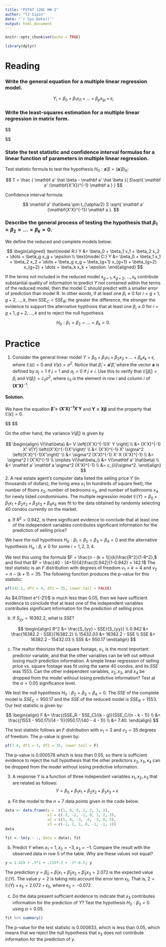 ```yaml
---
title: "PSTAT 120C HW 2"
author: "TJ Sipin"
date: "`r Sys.Date()`"
output: html_document
---
```


```r
knitr::opts_chunk$set(echo = TRUE)

library(dplyr)
```

# Reading

### Write the general equation for a multiple linear regression model.

$$
Y_i = \beta_0 + \beta_1 x_{i1} + \dots + \beta_p x_{ip} + \epsilon_i
$$

### Write the least-squares estimation for a multiple linear regression in matrix form.

$$

\begin{aligned}
(X'X) \hat\beta &= X'Y \\
\begin{bmatrix}
n             &       \sum x_{i1}   &   \sum x_{i2}   &   \dots   &   \sum x_{ip} \\
\sum x_{i1}   & \sum x_{i1}^2 &   \sum x_{i1}x_{i2}   &   \dots   &   \sum x_{i1}x_{ip} \\
\sum x_{i2}   & \sum x_{i1}x_{i2}   &   \sum x_{i2}^2 &   \dots   &   \sum x_{i2}x_{ip} \\
\vdots        & \vdots        &   \vdots              &   \ddots  &   \vdots \\
\sum x_{ip}   & \sum x_{ip}x_{i1}   &   \sum x_{ip}x_{i2} & \dots &   \sum x_{ip}^2
\end{bmatrix}
\begin{bmatrix}
\hat\beta_0 \\
\hat\beta_1 \\
\vdots \\
\hat\beta_p
\end{bmatrix} &= 
\begin{bmatrix}
\sum y_i \\
\sum x_{i1}y_i \\
\vdots \\
\sum x_{ip} y_i
\end{bmatrix} \\

\hat\beta &= (X'X)^{-1}X'Y
\end{aligned}

$$

### State the test statistic and confidence interval formulas for a linear function of parameters in multiple linear regression.

Test statistic formula to test the hypothesis $H_0: \mathbf a'\beta = (\mathbf a' \beta)_0$:

$$
T = \frac {
  \mathbf a' \hat \beta - \mathbf a' \hat \beta
}{
  S\sqrt{ \mathbf a' (\mathbf{X'X})^{-1} \mathbf a }
}
$$

Confidence interval formula:

$$
\mathbf a' \hat\beta \pm t_{\alpha/2} S \sqrt{ \mathbf a' (\mathbf{X'X}^{-1}) \mathbf a }.
$$

### Describe the general process of testing the hypothesis that $\beta_1 = \beta_2 = \dots = \beta_k = 0$.

We define the reduced and complete models below:

$$
\begin{aligned}
\text{model R:} Y &= \beta_0 + \beta_1 x_1 + \beta_2 x_2 + \dots + \beta_g x_g + \epsilon \\
\text{model C:} Y &= \beta_0 + \beta_1 x_1 + \beta_2 x_2 + \dots + \beta_g x_g + \beta_{g+1} x_{g+1} + \beta_{g+2} x_{g+2} + \dots + \beta_k x_k + \epsilon.
\end{aligned}
$$

If the terms not included in the reduced model $x_{g+1}, x_{g+2}, \dots, x_k$ contribute substantial quality of information to predict $Y$ not contained within the terms of the reduced model, then the model C should predict with a smaller error of prediction than model R. In other words, if at least one $\beta_i \neq 0$ for $i = g+1, g+2, \dots, k$, then $\text{SSE}_C < \text{SSE}_R$; the greater the difference, the stronger the evidence to support the alternative hypthosis that at least one $\beta_i \neq 0$ for $i = g+1, g+2, \dots, k$ and to reject the null hypothesis 

$$
H_0: \beta_1 = \beta_2 = \dots = \beta_k = 0.
$$

# Practice

1. Consider the general linear model $Y = \beta_0 + \beta_1 x_1 + \beta_2 x_2 + \dots + \beta_k x_k + \epsilon$, where $\mathbb E(\epsilon) = 0$ and $V(\epsilon) = \sigma^2$. Notice that $\hat\beta_i = \mathbf{a'} \hat\beta,$ where the vector $\mathbf a$ is defined by $a_j = 1$ if $j=1$ and $a_j = 0$ if $j \neq i$.
Use this to verify that $\mathbb E[\hat\beta_i] = \beta_i$ and $V(\hat\beta_i) = c_{ii}\sigma^2$, where $c_{ii}$ is the element in row $i$ and column $i$ of $\mathbf{(X'X)}^{-1}.$

#### Solution.

We have the equation $\mathbf{\hat\beta = (X'X)^{-1}X'Y}$ and $\mathbf{Y = X\beta}$ and the property that $\mathbb E [\epsilon] = 0$.

$$
\begin{align}


\hat\beta &= (X'X)^{-1}X'Y \\
\mathbb E \left[  \hat\beta \right ] &= \mathbb E \left [(X'X)^{-1}X'Y \right ] \\
&= \mathbb E \left [(X'X)^{-1}X'X\beta \right ] \\
&= \mathbb E \left[ I \beta \right] \\
&= \beta \\ 

\implies \mathbb E \left[\beta_i \right] &= \mathbb E \left[ \mathbf a' \hat\beta \right] \\
&= \mathbf a' \mathbb E \left[ \hat\beta \right] \\
&= \mathbf a' \beta \\
&= \beta_i.
\end{align}
$$


On the other hand, the variance $V(\hat\beta_i)$ is given by

$$
\begin{align}
V(\hat\beta) &= V \left[(X'X)^{-1}X' Y \right] \\
&= (X'X)^{-1} X' V[Y] \left((X'X)^{-1}X'\right)' \\
&= (X'X)^{-1} X' \sigma^2 \left((X'X)^{-1}X'\right)' \\
&= \sigma^2 (X'X)^{-1} X' X (X'X)^{-1} \\
&= \sigma^2 I (X'X)^{-1} \\
\implies V(\hat\beta_i) &= V(\mathbf a' \hat\beta) \\
&= \mathbf a' \mathbf a \sigma^2 (X'X)^{-1} \\
&= c_{ii}\sigma^2.
\end{align}
$$
2. A real estate agent's computer data listed the selling price $Y$ (in thousands of dollars), the living area $x_1$ Iin hundreds of square feet), the number of floors $x_2$, number of bedrooms $x_3$, and number of bathrooms $x_4$ for newly listed condominiums. The multiple regression model $\mathbb E(Y) = \beta_0 + \beta_1 x_1 + \beta_2 x_2 + \beta_3 x_3 + \beta_4 x_4$ was fit to the data obtained by randomly selecting 40 condos currently on the market.

(a) If $R^2 = 0.942$, is there significant evidence to conclude that at least one of the independent variables contributes significant information for the prediction of selling price?

We have the null hypothesis $H_0: \beta_1 = \beta_2 = \beta_3 = \beta_4 = 0$ and the alternative hypothesis $H_\alpha: \beta_i \neq 0$ for some $i = 1,2,3,4$.

We test this using the formula $F = \frac{n - (k + 1)}{k}\frac{R^2}{1-R^2},$ and find that $F = \frac{40 - (4+1)}{4}\frac{0.942}{1-0.942} = 142.1$ The test statistic is an $F$ distribution with degrees of freedom $v_1 = k = 4$ and $v_2 = n - (k + 1) = 35.$ The following function produces the p-value for this statistic:

```r
pf(142.1, df1 = 4, df2 = 35, lower.tail = FALSE)
```

As $4.01\text e^{-21}$ is much less than $0.05$, then we have sufficient evidence to conclude that at least one of the independent variables contributes significant information for the prediction of selling price.

(b) If $S_{yy} = 16382.2$, what is $SSE$?

$$
\begin{align}
R^2 &= \frac{S_{yy} - SSE}{S_{yy}} \\
0.942 &= \frac{16382.2 - SSE}{16382.2} \\
15432.03 &= 16382.2 - SSE \\
SSE &= 16382.2 - 15432.03 \\
SSE &= 950.17
\end{align}
$$

(c) The realtor theorizes that square footage, $x_1$, is the most important predictor variable, and that the other variables can be left out without losing much prediction information. A simple linear regression of selling price vs. square footage was fit using the same 40 condos, and its $SSE$ was $1553$. Can the other independent variables, $x_2,x_3,$ and $x_4$ be dropped from the model without losing predictive information? Test at the $\alpha = 0.05$ significance level.

We test the null hypothesis $H_0: \beta_2 = \beta_3 = \beta_4 = 0.$ The $SSE$ of the complete model is $SSE_C = 950.17$ and the $SSE$ of the reduced model is $SSE_R = 1553.$ Our test statistic is given by:

$$
\begin{align}
F &= \frac{(SSE_R - SSE_C)/(k - g)}{SSE_C/(n - k - 1)} \\
&= \frac{(1553 - 950.17)/(4 - 1)}{950.17/(40 - 4 - 1)} \\
&= 7.40.
\end{align}
$$

The test statistic follows an $F$ distribution with $v_1 = 3$ and $v_2 = 35$ degrees of freedom. The p-value is given by:

```r
pf(7.4, df1 = 3, df2 = 35, lower.tail = F)
```

The p-value is $0.000578$ which is less than $0.05$, so there is sufficient evidence to reject the null hypothesis that the other predictors $x_2, x_3, x_4$ can be dropped from the model without losing predictive information.

3. A response $Y$ is a function of three independent variables $x_1, x_2, x_3$ that are related as follows:
$$
Y = \beta_0 + \beta_1 x_1 + \beta_2 x_2 + \beta_3 x_3 + \epsilon
$$

(a) Fit the model to the $n = 7$ data points given in the code below.

```r
data <- data.frame(y =  c(1, 0, 0, 1, 2, 3, 3),
                   x1 = c(-3, -2, -1, 0, 1, 2, 3),
                   x2 = c(5, 0, -3, -4, -3, 0, 5),
                   x3 = c(-1, 1, 1, 0, -1, -1, 1))
data
```
```r
fit <- lm(y ~ ., data = data); fit
```

(b) Predict $Y$ when $x_1 = 1, x_2 = -3, x_3 = -1$. Compare the result with the observed data in row 5 of the table. Why are these values not equal?

```r
y = 1.429 + .5*1 + .119*-3 + -1*-0.5; y
```

The prediction $y = \hat\beta_0 + \hat\beta_1 x_1 + \hat\beta_2 x_2 + \hat\beta_3 x_3 = 2.072$ is the expected value $\mathbb E(Y)$. The value $y = 2$ is taking into account the error term $\epsilon_5$. That is, $2 = \mathbb E(Y) + \epsilon_5 = 2.072 + \epsilon_5,$ where $\epsilon_5 = -0.072$.

(c) Do the data present sufficient evidence to indicate that $x_3$ contributes information for the prediction of $Y$? Test the hypothesis $H_0: \beta_3 = 0$ using $\alpha = 0.05.$

```r
fit %>% summary()
```

The p-value for the test statistic is $0.000833$, which is less than $0.05$, which means that we reject the null hypothesis that $x_3$ does not contribute information for the prediction of $y$.

```r
```
